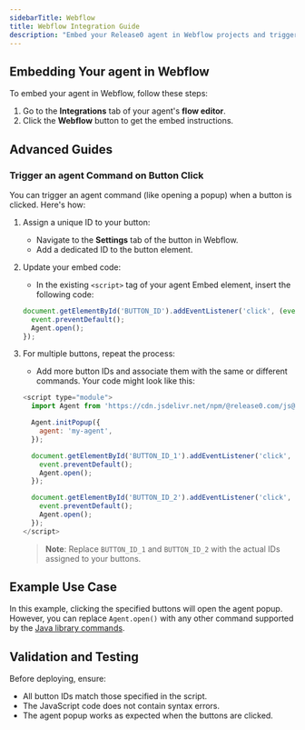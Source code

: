```yaml
---
sidebarTitle: Webflow
title: Webflow Integration Guide
description: "Embed your Release0 agent in Webflow projects and trigger commands on button clicks."
---
```

## Embedding Your agent in Webflow

To embed your agent in Webflow, follow these steps:

1. Go to the **Integrations** tab of your agent's **flow editor**.
2. Click the **Webflow** button to get the embed instructions.


## Advanced Guides

### Trigger an agent Command on Button Click

You can trigger an agent command (like opening a popup) when a button is clicked. Here's how:

1. Assign a unique ID to your button:
   - Navigate to the **Settings** tab of the button in Webflow.
   - Add a dedicated ID to the button element.

2. Update your embed code:
   - In the existing `<script>` tag of your agent Embed element, insert the following code:

   ```javascript
   document.getElementById('BUTTON_ID').addEventListener('click', (event) => {
     event.preventDefault();
     Agent.open();
   });
   ```

3. For multiple buttons, repeat the process:
   - Add more button IDs and associate them with the same or different commands. Your code might look like this:

   ```javascript
   <script type="module">
     import Agent from 'https://cdn.jsdelivr.net/npm/@release0.com/js@1.1.2/dist/web.js';

     Agent.initPopup({
       agent: 'my-agent',
     });

     document.getElementById('BUTTON_ID_1').addEventListener('click', (event) => {
       event.preventDefault();
       Agent.open();
     });

     document.getElementById('BUTTON_ID_2').addEventListener('click', (event) => {
       event.preventDefault();
       Agent.open();
     });
   </script>
   ```

   > **Note**: Replace `BUTTON_ID_1` and `BUTTON_ID_2` with the actual IDs assigned to your buttons.

## Example Use Case

In this example, clicking the specified buttons will open the agent popup. However, you can replace `Agent.open()` with any other command supported by the [Java library commands](./libraries/html-javascript#commands).

## Validation and Testing

Before deploying, ensure:
- All button IDs match those specified in the script.
- The JavaScript code does not contain syntax errors.
- The agent popup works as expected when the buttons are clicked.


